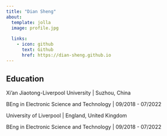 ```yaml
---
title: "Dian Sheng"
about:
  template: jolla
  image: profile.jpg
 
  links:
    - icon: github
      text: Github
      href: https://dian-sheng.github.io
---
```




## Education

Xi'an Jiaotong-Liverpool University | Suzhou, China

BEng in Electronic Science and Technology | 09/2018 - 07/2022

University of Liverpool | England, United Kingdom

BEng in Electronic Science and Technology | 09/2018 - 07/2022
